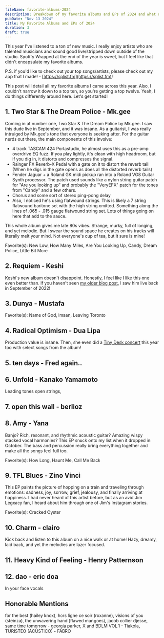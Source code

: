 ```yaml
---
fileName: favorite-albums-2024
description: Breakdown of my favorite albums and EPs of 2024 and what aspects I enjoyed when listening to them!
pubDate: "Nov 13 2024"
title: My Favorite Albums and EPs of 2024
duration: 3
draft: true
---
```


This year I've listened to a ton of new music. I really enjoy artists who are talented musicians and sound good live/stripped down outside of the studio. Spotify Wrapped at the end of the year is sweet, but I feel like that didn't encapsulate my favorite albums.

P.S. if you'd like to check out your top songs/artists, please check out my app that I made! - [https://splist.fm](https://splist.fm)!

This post will detail all my favorite albums I came across this year. Also, I couldn't narrow it down to a top ten, so you're getting a top twelve. Yeah, I do things differently around here. Let's get started!

## 1. Two Star & The Dream Police - Mk.gee

<SpotifyEmbed albumId="6DlLdXBGCsSDPOV8R2pCl7" />

Coming in at number one, Two Star & The Dream Police by Mk.gee. I saw this dude live in September, and it was insane. As a guitarist, I was really intruiged by Mk.gee's tone that everyone is seeking after. For the guitar nerds out there, the main components of this involve:

- 4 track TASCAM 424 Portastudio, he almost uses this as a pre-amp overdrive EQ fuzz. If you play lightly, it's clean with high headroom, but if you dig in, it distorts and compresses the signal.
- Rainger FX Reverb-X Pedal with a gate on it to distort the reverb tail (When he digs in the gate opens as does all the distorted reverb tails)
- Fender Jaguar + a Roland GK midi pickup ran into a Roland VG8 Guitar Synth processor. The patch used sounds like a nylon string guitar patch for "Are you looking up" and probably the "VeryEFX" patch for the tones from "Candy" and a few others.
- Chorus and some sort of stereo ping-pong delay
- Also, I noticed he's using flatwound strings. This is likely a 7 string flatwound baritone set with the high string omitted. Something along the lines of .065 - .015 gauge flatwound string set. Lots of things going on here that add to the sauce.

This whole album gives me late 80s vibes. Strange, murky, full of longing, and yet melodic. But I swear the sound space he creates on his tracks will literally melt your mind. Not everyone's cup of tea, but it sure is mine!

Favorite(s): New Low, How Many Miles, Are You Looking Up, Candy, Dream Police, Little Bit More

## 2. Requiem - Keshi

<SpotifyEmbed albumId="5DfKDonIvNlxlzA4ORIOFm" />

Keshi's new album doesn't disappoint. Honestly, I feel like I like this one even better than. If you haven't seen [my older blog post](), I saw him live back in September of 2022!

## 3. Dunya - Mustafa

<SpotifyEmbed albumId="16sGrLUTzqz0Z43j9qMn8S" />

Favorite(s): Name of God, Imaan, Leaving Toronto

## 4. Radical Optimism - Dua Lipa

<SpotifyEmbed albumId="1Mo92916G2mmG7ajpmSVrc" />

Production value is insane. Then, she even did a [Tiny Desk concert](https://youtu.be/y38qQRg3UDI?si=VA5yRQEyAsyH7Mdi) this year too with select songs from the album!

## 5. ten days - Fred again..

<SpotifyEmbed albumId="3DQueEd1Ft9PHWgovDzPKh" />


## 6. Unfold - Kanako Yamamoto

<SpotifyEmbed albumId="2fWAJ4ENbB3iRKsfOMKmn2" />

Leading tones open strings, 

## 7. open this wall - berlioz

<SpotifyEmbed albumId="1NjMj1u1EQxn8oESg40bPA" />

## 8. Amy - Yana

<SpotifyEmbed albumId="16ZKxf5jDH2L7UIQ19uNIz" />

Banjo? Rich, resonant, and rhythmic acoustic guitar? Amazing wispy stacked vocal harmonies? This EP snuck onto my list when it dropped in October. The bass and percussion really bring everything together and make all the songs feel full too.

Favorite(s): How Long, Haunt Me, Call Me Back

## 9. TFL Blues - Zino Vinci

<SpotifyEmbed albumId="7rF4TnnZS0QimTQRJHfFLg" />

This EP paints the picture of hopping on a train and traveling through emotions: sadness, joy, sorrow, grief, jealousy, and finally arriving at happiness. I had never heard of this artist before, but as an avid Jim Legxacy fan, I heard about him through one of Jim's Instagram stories.

Favorite(s): Cracked Oyster

## 10. Charm - clairo

<SpotifyEmbed albumId="1KNUCVXgIxKUGiuEB8eG0i" />

Kick back and listen to this album on a nice walk or at home! Hazy, dreamy, laid back, and yet the melodies are lazer focused.

## 11. Heavy Kind of Feeling - Henry Patternson

<SpotifyEmbed albumId="09aNITIqqQVM6WDtLq1UPA" />

## 12. dao - eric doa

<SpotifyEmbed albumId="75ScphmWaaBgNOTUh4fatP" />

In your face vocals


## Honorable Mentions

for the best (hailey knox), hors ligne ce soir (roxanne), visions of you (steinza), the unwavering hand (flawed mangoes), jacob collier djesse, same time tomorrow - georgia parker, X and BDLM VOL.1 - Tiakola, TURISTEO (ACÚSTICO) - FABRO
